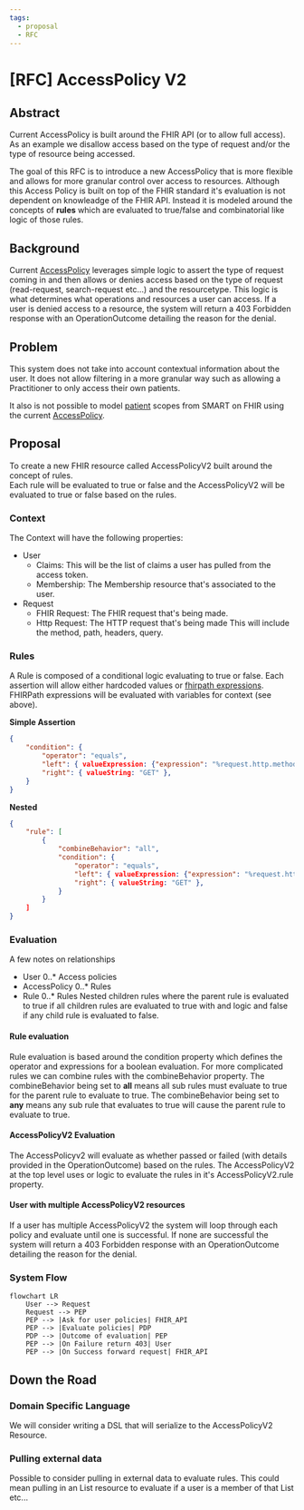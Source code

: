 ```yaml
---
tags:
  - proposal
  - RFC
---
```


# [RFC] AccessPolicy V2

## Abstract

Current AccessPolicy is built around the FHIR API (or to allow full access). 
As an example we disallow access based on the type of request and/or the type of resource being accessed.

The goal of this RFC is to introduce a new AccessPolicy that is more flexible and allows for more granular control over access to resources.
Although this Access Policy is built on top of the FHIR standard it's evaluation is not dependent on knowleadge of the FHIR API.
Instead it is modeled around the concepts of **rules** which are evaluated to true/false and combinatorial like logic of those rules.

## Background

Current [AccessPolicy](../documentation/Data_Model/R4/AccessPolicy.mdx) leverages simple logic to assert the type of request coming in 
and then allows or denies access based on the type of request (read-request, search-request etc...) and the resourcetype. 
This logic is what determines what operations and resources a user can access.  If a user is denied access to a resource,
the system will return a 403 Forbidden response with an OperationOutcome detailing the reason for the denial.

## Problem
This system does not take into account contextual information about the user. 
It does not allow filtering in a more granular way such as allowing a Practitioner to only access their own patients.

It also is not possible to model [patient](https://hl7.org/fhir/smart-app-launch/scopes-and-launch-context.html#patient-specific-scopes) scopes from SMART on FHIR using the current [AccessPolicy](../documentation/Data_Model/R4/AccessPolicy.mdx).


## Proposal

To create a new FHIR resource called AccessPolicyV2 built around the concept of rules.  
Each rule will be evaluated to true or false and the AccessPolicyV2 will be evaluated to true or false based on the rules.

### Context

The Context will have the following properties:
* User 
  * Claims: This will be the list of claims a user has pulled from the access token.
  * Membership: The Membership resource that's associated to the user.
* Request
  * FHIR Request: The FHIR request that's being made.
  * Http Request: The HTTP request that's being made This will include the method, path, headers, query.


### Rules
A Rule is composed of a conditional logic evaluating to true or false. Each assertion will allow either hardcoded values or [fhirpath expressions](https://hl7.org/fhir/R4/metadatatypes.html#Expression).
FHIRPath expressions will be evaluated with variables for context \(see above\).

**Simple Assertion**
```json
{ 
    "condition": {
        "operator": "equals",
        "left": { valueExpression: {"expression": "%request.http.method", "language": "text/fhirpath" }, 
        "right": { valueString: "GET" },
    }
}
```
**Nested**
```json
{
    "rule": [
        { 
            "combineBehavior": "all",
            "condition": {
                "operator": "equals",
                "left": { valueExpression: {"expression": "%request.http.method", "language": "text/fhirpath" }, 
                "right": { valueString: "GET" },
            }
        }
    ]
}
```


### Evaluation
A few notes on relationships
- User 0..* Access policies
- AccessPolicy 0..* Rules
- Rule 0..* Rules Nested children rules where the parent rule is evaluated to true if all children rules are evaluated to true
 with and logic and false if any child rule is evaluated to false. 

#### Rule evaluation
Rule evaluation is based around the condition property which defines the operator and expressions for a boolean evaluation.
For more complicated rules we can combine rules with the combineBehavior property.
The combineBehavior being set to **all** means all sub rules must evaluate to true for the parent rule to evaluate to true.
The combineBehavior being set to **any** means any sub rule that evaluates to true will cause the parent rule to evaluate to true.

#### AccessPolicyV2 Evaluation
The AccessPolicyv2 will evaluate as whether passed or failed (with details provided in the OperationOutcome) based on the rules.
The AccessPolicyV2 at the top level uses or logic to evaluate the rules in it's AccessPolicyV2.rule property.

#### User with multiple AccessPolicyV2 resources 
If a user has multiple AccessPolicyV2 the system will loop through each policy and evaluate until one is successful. 
If none are successful the system will return a 403 Forbidden response with an OperationOutcome detailing the reason for the denial.

### System Flow

```mermaid
flowchart LR
    User --> Request
    Request --> PEP
    PEP --> |Ask for user policies| FHIR_API
    PEP --> |Evaluate policies| PDP
    PDP --> |Outcome of evaluation| PEP
    PEP --> |On Failure return 403| User
    PEP --> |On Success forward request| FHIR_API
```

## Down the Road
### Domain Specific Language
We will consider writing a DSL that will serialize to the AccessPolicyV2 Resource.

### Pulling external data
Possible to consider pulling in external data to evaluate rules. This could mean pulling in an List resource to evaluate if a user is a member of that List etc...
